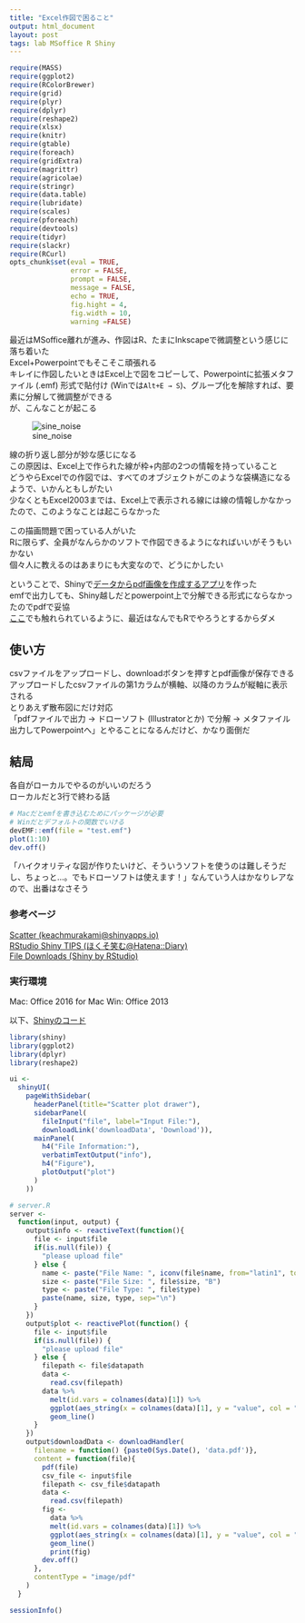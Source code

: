 ```yaml
---
title: "Excel作図で困ること"
output: html_document
layout: post
tags: lab MSoffice R Shiny
---
```


```r
require(MASS)
require(ggplot2)
require(RColorBrewer) 
require(grid)
require(plyr)
require(dplyr)
require(reshape2)
require(xlsx)
require(knitr)
require(gtable)
require(foreach)
require(gridExtra)
require(magrittr)
require(agricolae)
require(stringr)
require(data.table)
require(lubridate)
require(scales)
require(pforeach)
require(devtools)
require(tidyr)
require(slackr)
require(RCurl)
opts_chunk$set(eval = TRUE,
               error = FALSE,
               prompt = FALSE,
               message = FALSE,
               echo = TRUE,
               fig.hight = 4,
               fig.width = 10,
               warning =FALSE)
```


最近はMSoffice離れが進み、作図はR、たまにInkscapeで微調整という感じに落ち着いた  
Excel+Powerpointでもそこそこ頑張れる  
キレイに作図したいときはExcel上で図をコピーして、Powerpointに拡張メタファイル (.emf) 形式で貼付け (Winでは`Alt+E → S`)、グループ化を解除すれば、要素に分解して微調整ができる   
が、こんなことが起こる  

![sine_noise](/figure/source/2016-02-29-MSofficeFigure/sine_noise.svg)

線の折り返し部分が妙な感じになる  
この原因は、Excel上で作られた線が枠+内部の2つの情報を持っていること  
どうやらExcelでの作図では、すべてのオブジェクトがこのような袋構造になるようで、いかんともしがたい  
少なくともExcel2003までは、Excel上で表示される線には線の情報しかなかったので、このようなことは起こらなかった  
  
この描画問題で困っている人がいた    
Rに限らず、全員がなんらかのソフトで作図できるようになればいいがそうもいかない  
個々人に教えるのはあまりにも大変なので、どうにかしたい  

ということで、Shinyで[データからpdf画像を作成するアプリ](https://keachmurakami.shinyapps.io/Scatter/)を作った  
emfで出力しても、Shiny越しだとpowerpoint上で分解できる形式にならなかったのでpdfで妥協  
[ここ](http://d.hatena.ne.jp/hoxo_m/20121228/p1)でも触れられているように、最近はなんでもRでやろうとするからダメ  

## 使い方
csvファイルをアップロードし、downloadボタンを押すとpdf画像が保存できる  
アップロードしたcsvファイルの第1カラムが横軸、以降のカラムが縦軸に表示される  
とりあえず散布図にだけ対応  
「pdfファイルで出力 → ドローソフト (Illustratorとか) で分解 → メタファイル出力してPowerpointへ」とやることになるんだけど、かなり面倒だ  

## 結局　
各自がローカルでやるのがいいのだろう  
ローカルだと3行で終わる話   
```r
# Macだとemfを書き込むためにパッケージが必要
# Winだとデフォルトの関数でいける
devEMF::emf(file = "test.emf")
plot(1:10)
dev.off()
```

「ハイクオリティな図が作りたいけど、そういうソフトを使うのは難しそうだし、ちょっと...。でもドローソフトは使えます！」なんていう人はかなりレアなので、出番はなさそう  

### 参考ページ
[Scatter (keachmurakami@shinyapps.io)](https://keachmurakami.shinyapps.io/Scatter/)  
[RStudio Shiny TIPS (ほくそ笑む@Hatena::Diary)](http://d.hatena.ne.jp/hoxo_m/20121228/p1)  
[File Downloads (Shiny by RStudio)](http://shiny.rstudio.com/reference/shiny/latest/downloadHandler.html)  

### 実行環境
Mac: Office 2016 for Mac
Win: Office 2013

以下、[Shinyのコード](https://github.com/KeachMurakami/KeachMurakami.github.io/blob/master/_shiny/MakeScatter/app.R)
```r
library(shiny)
library(ggplot2)
library(dplyr)
library(reshape2)

ui <-
  shinyUI(
    pageWithSidebar(
      headerPanel(title="Scatter plot drawer"),
      sidebarPanel(
        fileInput("file", label="Input File:"),
        downloadLink('downloadData', 'Download')),
      mainPanel(
        h4("File Information:"),
        verbatimTextOutput("info"),
        h4("Figure"),
        plotOutput("plot")
      )
    ))

# server.R
server <-
  function(input, output) {
    output$info <- reactiveText(function(){
      file <- input$file
      if(is.null(file)) {
        "please upload file"
      } else {
        name <- paste("File Name: ", iconv(file$name, from="latin1", to="UTF-8"))
        size <- paste("File Size: ", file$size, "B")
        type <- paste("File Type: ", file$type)
        paste(name, size, type, sep="\n")
      }
    })
    output$plot <- reactivePlot(function() {
      file <- input$file
      if(is.null(file)) {
        "please upload file"
      } else {
        filepath <- file$datapath
        data <-
          read.csv(filepath) 
        data %>%
          melt(id.vars = colnames(data)[1]) %>%
          ggplot(aes_string(x = colnames(data)[1], y = "value", col = "variable")) +
          geom_line()
      }
    })
    output$downloadData <- downloadHandler(
      filename = function() {paste0(Sys.Date(), 'data.pdf')},
      content = function(file){
        pdf(file)
        csv_file <- input$file
        filepath <- csv_file$datapath
        data <-
          read.csv(filepath) 
        fig <-
          data %>%
          melt(id.vars = colnames(data)[1]) %>%
          ggplot(aes_string(x = colnames(data)[1], y = "value", col = "variable")) +
          geom_line()
          print(fig)
        dev.off()
      },
      contentType = "image/pdf"
    )
  }
```

```r
sessionInfo()
```
